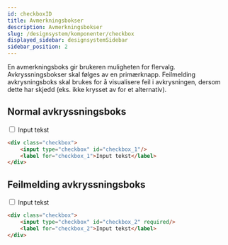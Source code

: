 ```yaml
---
id: checkboxID
title: Avmerkningsbokser
description: Avmerkningsbokser
slug: /designsystem/komponenter/checkbox
displayed_sidebar: designsystemSidebar
sidebar_position: 2
---
```


En avmerkningsboks gir brukeren muligheten for flervalg. Avkryssningsbokser skal følges av en primærknapp. Feilmelding avkrysningsboks skal brukes for å visualisere feil i avkrysningen, dersom dette har skjedd (eks. ikke krysset av for et alternativ).

## Normal avkryssningsboks

<div class="checkbox">
    <input type="checkbox" id="checkbox_1"/>
    <label for="checkbox_1">Input tekst</label>
</div>

```markdown 
<div class="checkbox">
    <input type="checkbox" id="checkbox_1"/>
    <label for="checkbox_1">Input tekst</label>
</div>
```

## Feilmelding avkryssningsboks
<div class="checkbox">
    <input type="checkbox" id="checkbox_2" required/>
    <label for="checkbox_2">Input tekst</label>
</div>


```markdown
<div class="checkbox">
    <input type="checkbox" id="checkbox_2" required/>
    <label for="checkbox_2">Input tekst</label>
</div>
```
